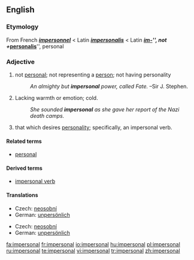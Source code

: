 ==English==

===Etymology===
From French '''''[[impersonnel]]''''' < Latin '''''[[impersonalis]]''''' < Latin '''''[[im-]]''''', not + '''''[[personalis]]''''', personal

===Adjective===
{{en-adj}}

# not [[personal]]; not representing a [[person]]; not having personality
#:''An almighty but '''impersonal''' power, called Fate.'' &ndash;Sir J. Stephen.
# Lacking warmth or emotion; cold.
#: ''She sounded '''impersonal''' as she gave her report of the Nazi death camps.''
# {{grammar}} that which desires [[personality]]; specifically, an impersonal verb.

====Related terms====
*[[personal]]

====Derived terms====
* [[impersonal verb]]

====Translations====
{{trans-top|not representing a person}}
*Czech: [[neosobní]] {{m}}
*German: [[unpersönlich]]
{{trans-mid}}
{{trans-bottom}}

{{trans-top|lacking warmth or emotion}}
*Czech: [[neosobní]] {{m}}
*German: [[unpersönlich]]
{{trans-mid}}
{{trans-bottom}}

[[fa:impersonal]]
[[fr:impersonal]]
[[io:impersonal]]
[[hu:impersonal]]
[[pl:impersonal]]
[[ru:impersonal]]
[[te:impersonal]]
[[vi:impersonal]]
[[tr:impersonal]]
[[zh:impersonal]]